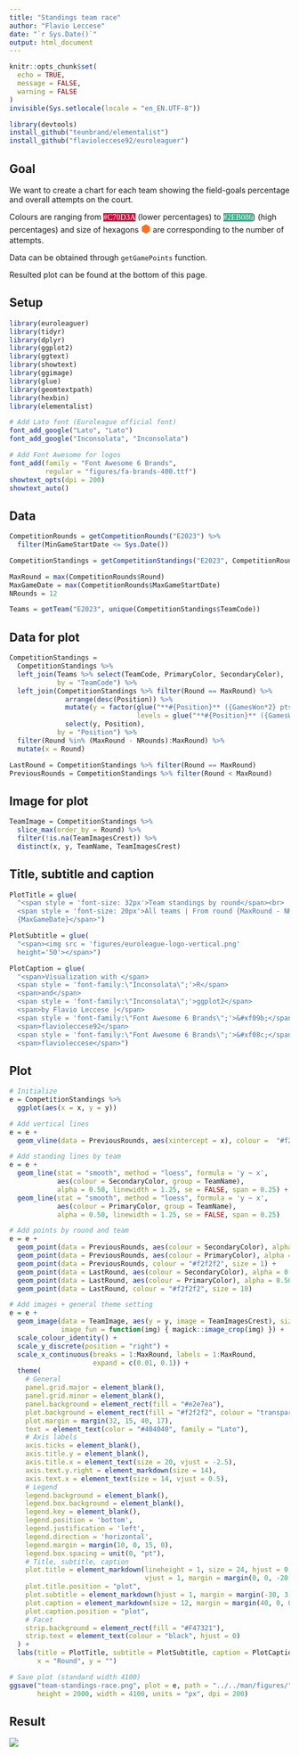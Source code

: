 ```yaml
---
title: "Standings team race"
author: "Flavio Leccese"
date: "`r Sys.Date()`"
output: html_document
---
```


```r
knitr::opts_chunk$set(
  echo = TRUE,
  message = FALSE,
  warning = FALSE
)
invisible(Sys.setlocale(locale = "en_EN.UTF-8"))

library(devtools)
install_github("teunbrand/elementalist")
install_github("flavioleccese92/euroleaguer")
```

## Goal

We want to create a chart for each team showing the field-goals percentage and
overall attempts on the court.

Colours are ranging from
<span style="font-family:'Source Code Pro';background-color:#C70D3A;color:white;">#C70D3A</span>
  (lower percentages) to
<span style="font-family:'Source Code Pro';background-color:#2EB086;color:white;">#2EB086</span>)
  (high percentages)
and size of hexagons <span style="color:#F47321; font-size:20px;">&#x2B22;</span>
  are corresponding to the number of attempts.

Data can be obtained through `getGamePoints` function.

Resulted plot can be found at the bottom of this page.

## Setup

```r
library(euroleaguer)
library(tidyr)
library(dplyr)
library(ggplot2)
library(ggtext)
library(showtext)
library(ggimage)
library(glue)
library(geomtextpath)
library(hexbin)
library(elementalist)

# Add Lato font (Euroleague official font)
font_add_google("Lato", "Lato")
font_add_google("Inconsolata", "Inconsolata")

# Add Font Awesome for logos
font_add(family = "Font Awesome 6 Brands",
         regular = "figures/fa-brands-400.ttf")
showtext_opts(dpi = 200)
showtext_auto()
```

## Data

```r
CompetitionRounds = getCompetitionRounds("E2023") %>%
  filter(MinGameStartDate <= Sys.Date())

CompetitionStandings = getCompetitionStandings("E2023", CompetitionRounds$Round)

MaxRound = max(CompetitionRounds$Round)
MaxGameDate = max(CompetitionRounds$MaxGameStartDate)
NRounds = 12

Teams = getTeam("E2023", unique(CompetitionStandings$TeamCode))
```

## Data for plot

```r
CompetitionStandings = 
  CompetitionStandings %>%
  left_join(Teams %>% select(TeamCode, PrimaryColor, SecondaryColor),
            by = "TeamCode") %>%
  left_join(CompetitionStandings %>% filter(Round == MaxRound) %>%
              arrange(desc(Position)) %>%
              mutate(y = factor(glue("**#{Position}** ({GamesWon*2} pts) - {TeamName}"),
                                levels = glue("**#{Position}** ({GamesWon*2} pts) - {TeamName}"))) %>%
              select(y, Position),
            by = "Position") %>%
  filter(Round %in% (MaxRound - NRounds):MaxRound) %>% 
  mutate(x = Round)

LastRound = CompetitionStandings %>% filter(Round == MaxRound)
PreviousRounds = CompetitionStandings %>% filter(Round < MaxRound)
```

## Image for plot

```r
TeamImage = CompetitionStandings %>%
  slice_max(order_by = Round) %>%
  filter(!is.na(TeamImagesCrest)) %>%
  distinct(x, y, TeamName, TeamImagesCrest)
```

## Title, subtitle and caption

```r
PlotTitle = glue(
  "<span style = 'font-size: 32px'>Team standings by round</span><br>
  <span style = 'font-size: 20px'>All teams | From round {MaxRound - NRounds} to round {MaxRound} |
  {MaxGameDate}</span>")

PlotSubtitle = glue(
  "<span><img src = 'figures/euroleague-logo-vertical.png'
  height='50'></span>")

PlotCaption = glue(
  "<span>Visualization with </span>
  <span style = 'font-family:\"Inconsolata\";'>R</span>
  <span>and</span>
  <span style = 'font-family:\"Inconsolata\";'>ggplot2</span>
  <span>by Flavio Leccese |</span>
  <span style = 'font-family:\"Font Awesome 6 Brands\";'>&#xf09b;</span>
  <span>flavioleccese92</span>
  <span style = 'font-family:\"Font Awesome 6 Brands\";'>&#xf08c;</span>
  <span>flavioleccese</span>")
```

## Plot

```r
# Initialize
e = CompetitionStandings %>%
  ggplot(aes(x = x, y = y))

# Add vertical lines
e = e +
  geom_vline(data = PreviousRounds, aes(xintercept = x), colour =  "#f2f2f2")

# Add standing lines by team
e = e +
  geom_line(stat = "smooth", method = "loess", formula = 'y ~ x',
            aes(colour = SecondaryColor, group = TeamName), 
            alpha = 0.50, linewidth = 1.25, se = FALSE, span = 0.25) +
  geom_line(stat = "smooth", method = "loess", formula = 'y ~ x',
            aes(colour = PrimaryColor, group = TeamName), 
            alpha = 0.50, linewidth = 1.25, se = FALSE, span = 0.25)

# Add points by round and team
e = e +
  geom_point(data = PreviousRounds, aes(colour = SecondaryColor), alpha = 0.50, size = 3) +
  geom_point(data = PreviousRounds, aes(colour = PrimaryColor), alpha = 0.50, size = 3) +
  geom_point(data = PreviousRounds, colour = "#f2f2f2", size = 1) +
  geom_point(data = LastRound, aes(colour = SecondaryColor), alpha = 0.50, size = 12) +
  geom_point(data = LastRound, aes(colour = PrimaryColor), alpha = 0.50, size = 12) +
  geom_point(data = LastRound, colour = "#f2f2f2", size = 10)

# Add images + general theme setting
e = e +
  geom_image(data = TeamImage, aes(y = y, image = TeamImagesCrest), size = 0.03,
             image_fun = function(img) { magick::image_crop(img) }) +
  scale_colour_identity() +
  scale_y_discrete(position = "right") +
  scale_x_continuous(breaks = 1:MaxRound, labels = 1:MaxRound,
                     expand = c(0.01, 0.1)) +
  theme(
    # General
    panel.grid.major = element_blank(),
    panel.grid.minor = element_blank(),
    panel.background = element_rect(fill = "#e2e7ea"),
    plot.background = element_rect(fill = "#f2f2f2", colour = "transparent"),
    plot.margin = margin(32, 15, 40, 17),
    text = element_text(color = "#404040", family = "Lato"),
    # Axis labels
    axis.ticks = element_blank(),
    axis.title.y = element_blank(),
    axis.title.x = element_text(size = 20, vjust = -2.5),
    axis.text.y.right = element_markdown(size = 14),
    axis.text.x = element_text(size = 14, vjust = 0.5),
    # Legend
    legend.background = element_blank(),
    legend.box.background = element_blank(),
    legend.key = element_blank(),
    legend.position = 'bottom',
    legend.justification = 'left',
    legend.direction = 'horizontal',
    legend.margin = margin(10, 0, 15, 0),
    legend.box.spacing = unit(0, "pt"),
    # Title, subtitle, caption
    plot.title = element_markdown(lineheight = 1, size = 24, hjust = 0, 
                                  vjust = 1, margin = margin(0, 0, -20, 0)),
    plot.title.position = "plot",
    plot.subtitle = element_markdown(hjust = 1, margin = margin(-30, 3, 0, 0)),
    plot.caption = element_markdown(size = 12, margin = margin(40, 0, 0, 3)),
    plot.caption.position = "plot",
    # Facet
    strip.background = element_rect(fill = "#F47321"),
    strip.text = element_text(colour = "black", hjust = 0)
  ) +
  labs(title = PlotTitle, subtitle = PlotSubtitle, caption = PlotCaption,
       x = "Round", y = "")
```


```r
# Save plot (standard width 4100)
ggsave("team-standings-race.png", plot = e, path = "../../man/figures/",
       height = 2000, width = 4100, units = "px", dpi = 200)

```

## Result

![](../../man/figures/team-standings-race.png)
